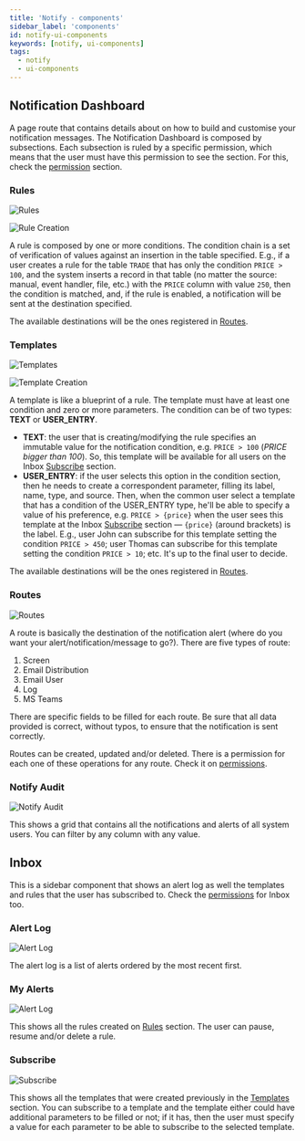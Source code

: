 ```yaml
---
title: 'Notify - components'
sidebar_label: 'components'
id: notify-ui-components
keywords: [notify, ui-components]
tags:
  - notify
  - ui-components
---
```


## Notification Dashboard

A page route that contains details about on how to build and customise your notification messages. The Notification Dashboard is composed by subsections. Each subsection is ruled by a specific permission, which means that the user must have this permission to see the section. For this, check the [permission](../notify-permissions) section.

### Rules

![Rules](/img/pbc-notify-ui/01_rules.png)

![Rule Creation](/img/pbc-notify-ui/05_rule_dialog.png)

A rule is composed by one or more conditions. The condition chain is a set of verification of values against an insertion in the table specified. E.g., if a user creates a rule for the table `TRADE` that has only the condition `PRICE > 100`, and the system inserts a record in that table (no matter the source: manual, event handler, file, etc.) with the `PRICE` column with value `250`, then the condition is matched, and, if the rule is enabled, a notification will be sent at the destination specified.

The available destinations will be the ones registered in [Routes](#13-routes).

### Templates

![Templates](/img/pbc-notify-ui/02_templates.png)

![Template Creation](/img/pbc-notify-ui/06_template_dialog.png)

A template is like a blueprint of a rule. The template must have at least one condition and zero or more parameters. The condition can be of two types: **TEXT** or **USER_ENTRY**.

- **TEXT**: the user that is creating/modifying the rule specifies an immutable value for the notification condition, e.g. `PRICE > 100` (*PRICE bigger than 100*). So, this template will be available for all users on the Inbox [Subscribe](#23-subscribe) section.
- **USER_ENTRY**: if the user selects this option in the condition section, then he needs to create a correspondent parameter, filling its label, name, type, and source. Then, when the common user select a template that has a condition of the USER_ENTRY type, he'll be able to specify a value of his preference, e.g. `PRICE > {price}` when the user sees this template at the Inbox [Subscribe](#23-subscribe) section — `{price}` (around brackets) is the label. E.g., user John can subscribe for this template setting the condition `PRICE > 450`; user Thomas can subscribe for this template setting the condition `PRICE > 10`; etc. It's up to the final user to decide.

The available destinations will be the ones registered in [Routes](#13-routes).

### Routes

![Routes](/img/pbc-notify-ui/03_routes.png)

A route is basically the destination of the notification alert (where do you want your alert/notification/message to go?). There are five types of route:

1. Screen
2. Email Distribution
3. Email User
4. Log
5. MS Teams

There are specific fields to be filled for each route. Be sure that all data provided is correct, without typos, to ensure that the notification is sent correctly.

Routes can be created, updated and/or deleted. There is a permission for each one of these operations for any route. Check it on [permissions](../notify-permissions#routes).

### Notify Audit

![Notify Audit](/img/pbc-notify-ui/04_notify_audit.png)

This shows a grid that contains all the notifications and alerts of all system users. You can filter by any column with any value.

## Inbox

This is a sidebar component that shows an alert log as well the templates and rules that the user has subscribed to. Check the [permissions](../notify-permissions#inbox) for Inbox too.

### Alert Log

![Alert Log](/img/pbc-notify-ui/07_inbox_alert_log.png)

The alert log is a list of alerts ordered by the most recent first.

### My Alerts

![Alert Log](/img/pbc-notify-ui/08_inbox_my_alerts.png)

This shows all the rules created on [Rules](#11-rules) section. The user can pause, resume and/or delete a rule.

### Subscribe

![Subscribe](/img/pbc-notify-ui/09_inbox_subscribe.png)

This shows all the templates that were created previously in the [Templates](#12-templates) section. You can subscribe to a template and the template either could have additional parameters to be filled or not; if it has, then the user must specify a value for each parameter to be able to subscribe to the selected template.